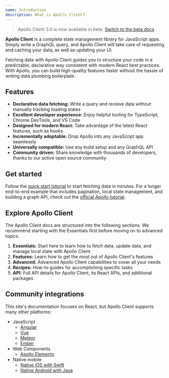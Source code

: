 ```yaml
---
name: Introduction
description: What is Apollo Client?
---
```


> Apollo Client 3.0 is now available in beta. [Switch to the beta docs](https://www.apollographql.com/docs/react/v3.0-beta)

**Apollo Client** is a complete state management library for JavaScript apps. Simply write a GraphQL query, and Apollo Client will take care of requesting and caching your data, as well as updating your UI.

Fetching data with Apollo Client guides you to structure your code in a predictable, declarative way consistent with modern React best practices. With Apollo, you can build high-quality features faster without the hassle of writing data plumbing boilerplate.

## Features

- **Declarative data fetching:** Write a query and receive data without manually tracking loading states
- **Excellent developer experience:** Enjoy helpful tooling for TypeScript, Chrome DevTools, and VS Code
- **Designed for modern React:** Take advantage of the latest React features, such as hooks
- **Incrementally adoptable:** Drop Apollo into any JavaScript app seamlessly
- **Universally compatible:** Use any build setup and any GraphQL API
- **Community driven:** Share knowledge with thousands of developers, thanks to our active open source community

## Get started

Follow the [quick start tutorial](/get-started/) to start fetching data in minutes. For a longer end-to-end example that includes pagination, local state management, and building a graph API, check out the [official Apollo tutorial](https://www.apollographql.com/docs/tutorial/introduction/).

## Explore Apollo Client

The Apollo Client docs are structured into the following sections. We recommend starting with the Essentials first before moving on to advanced topics.

1. **Essentials:** Start here to learn how to fetch data, update data, and manage local state with Apollo Client
2. **Features:** Learn how to get the most out of Apollo Client's features
3. **Advanced:** Advanced Apollo Client capabilities to cover all your needs
4. **Recipes:** How-to guides for accomplishing specific tasks
5. **API:** Full API details for Apollo Client, its React APIs, and additional packages

## Community integrations

This site's documentation focuses on React, but Apollo Client supports many other platforms:

- JavaScript
  - [Angular](https://www.apollographql.com/docs/angular)
  - [Vue](/integrations/integrations/#vue)
  - [Meteor](/integrations/meteor/)
  - [Ember](/integrations/integrations/#ember)
- Web Components
  - [Apollo Elements](/integrations/integrations/#web-components)
- Native mobile
  - [Native iOS with Swift](https://www.apollographql.com/docs/ios)
  - [Native Android with Java](https://www.apollographql.com/docs/android)
